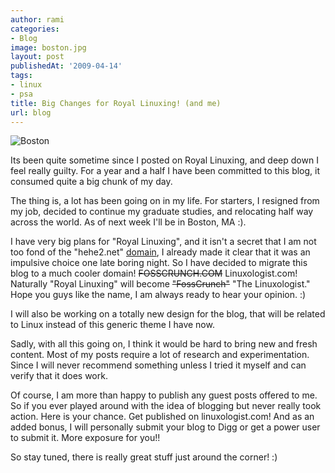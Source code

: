 ```yaml
---
author: rami
categories:
- Blog
image: boston.jpg
layout: post
publishedAt: '2009-04-14'
tags:
- linux
- psa
title: Big Changes for Royal Linuxing! (and me)
url: blog
---
```


![Boston](/assets/images/content/blog/boston.jpg)

Its been quite sometime since I posted on Royal Linuxing, and deep down I feel really guilty. For a year and a half I have been committed to this blog, it consumed quite a big chunk of my day.

The thing is, a lot has been going on in my life. For starters, I resigned from my job, decided to continue my graduate studies, and relocating half way across the world. As of next week I'll be in Boston, MA :).

I have very big plans for "Royal Linuxing", and it isn't a secret that I am not too fond of the "hehe2.net" [domain](/blog/change-we-can-understand), I already made it clear that it was an impulsive choice one late boring night. So I have decided to migrate this blog to a much cooler domain! <s>FOSSCRUNCH.COM</s> Linuxologist.com! Naturally "Royal Linuxing" will become <s>"FossCrunch"</s> "The Linuxologist." Hope you guys like the name, I am always ready to hear your opinion. :)


I will also be working on a totally new design for the blog, that will be related to Linux instead of this generic theme I have now.

Sadly, with all this going on, I think it would be hard to bring new and fresh content. Most of my posts require a lot of research and experimentation. Since I will never recommend something unless I tried it myself and can verify that it does work.

Of course, I am more than happy to publish any guest posts offered to me. So if you ever played around with the idea of blogging but never really took action. Here is your chance. Get published on linuxologist.com! And as an added bonus, I will personally submit your blog to Digg or get a power user to submit it. More exposure for you!!

So stay tuned, there is really great stuff just around the corner! :)